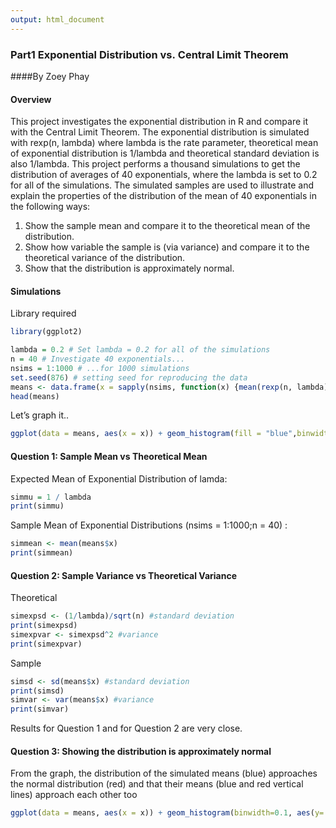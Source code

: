 ```yaml
---
output: html_document
---
```


### Part1 Exponential Distribution vs. Central Limit Theorem
####By Zoey Phay

#### Overview
This project investigates the exponential distribution in R and compare it with the Central Limit Theorem. The exponential distribution is simulated with rexp(n, lambda) where lambda is the rate parameter, theoretical mean of exponential distribution is 1/lambda and theoretical standard deviation is also 1/lambda. This project performs a thousand simulations to get the distribution of averages of 40 exponentials, where the lambda is set to 0.2 for all of the simulations. The simulated samples are used to illustrate and explain the properties of the distribution of the mean of 40 exponentials in the following ways:

1. Show the sample mean and compare it to the theoretical mean of the distribution.
2. Show how variable the sample is (via variance) and compare it to the theoretical variance of the distribution.
3. Show that the distribution is approximately normal.

#### Simulations
Library required
```r
library(ggplot2)
```
```r
lambda = 0.2 # Set lambda = 0.2 for all of the simulations
n = 40 # Investigate 40 exponentials...
nsims = 1:1000 # ...for 1000 simulations
set.seed(876) # setting seed for reproducing the data
means <- data.frame(x = sapply(nsims, function(x) {mean(rexp(n, lambda))})) # gathering means..
head(means)
```
Let's graph it..
```r
ggplot(data = means, aes(x = x)) + geom_histogram(fill = "blue",binwidth=0.1, aes(y=..density..)) + labs(x="Means") + labs(y="Density")
```

#### Question 1: Sample Mean vs Theoretical Mean
Expected Mean of Exponential Distribution of lamda:
```r
simmu = 1 / lambda
print(simmu)
```
Sample Mean of Exponential Distributions (nsims = 1:1000;n = 40) :
```r
simmean <- mean(means$x)
print(simmean)
```

#### Question 2: Sample Variance vs Theoretical Variance
Theoretical
```r
simexpsd <- (1/lambda)/sqrt(n) #standard deviation
print(simexpsd)
simexpvar <- simexpsd^2 #variance
print(simexpvar)
```
Sample
```r
simsd <- sd(means$x) #standard deviation
print(simsd)
simvar <- var(means$x) #variance
print(simvar)
```

Results for Question 1 and for Question 2 are very close.

#### Question 3: Showing the distribution is approximately normal
From the graph, the distribution of the simulated means (blue) approaches the normal distribution (red) and that their means (blue and red vertical lines) approach each other too
```r
ggplot(data = means, aes(x = x)) + geom_histogram(binwidth=0.1, aes(y=..density..), fill = I('#8A8A8A'),) + stat_function(fun = dnorm, arg = list(mean = simmu , sd = simsd), colour = "red", size=2) + geom_vline(xintercept = simmu, size=1, colour="red") + geom_density(colour="blue", size=2) + geom_vline(xintercept = simmean, size=1, colour="blue") + labs(x="Means") +labs(y="Density")
```